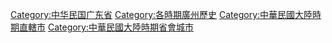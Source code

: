 [[Category:中华民国广东省|Category:中华民国广东省]]
[[Category:各時期廣州歷史‎|Category:各時期廣州歷史‎]]
[[Category:中華民國大陸時期直轄市|Category:中華民國大陸時期直轄市]]
[[Category:中華民國大陸時期省會城市|Category:中華民國大陸時期省會城市]]